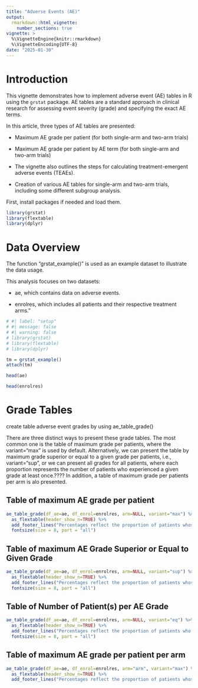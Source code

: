 ```yaml
---
title: "Adverse Events (AE)"
output: 
  rmarkdown::html_vignette:
    number_sections: true
vignette: >
  %\VignetteEngine{knitr::rmarkdown}
  %\VignetteEncoding{UTF-8}
date: "2025-01-30"
---
```


<!-- https://oncostat.github.io/grstat/articles/adverse_events_sas.html -->

# Introduction

This vignette demonstrates how to implement adverse event (AE) tables in R using the `grstat` package. AE tables are a standard approach in clinical research for assessing event severity (grade) and specifying the exact AE terms.

In this article, three types of AE tables are presented:

-   Maximum AE grade per patient (for both single-arm and two-arm trials)

-   Maximum AE grade per patient by AE term (for both single-arm and two-arm trials)

-   The vignette also outlines the steps for calculating treatment-emergent adverse events (TEAEs).

-   Creation of various AE tables for single-arm and two-arm trials, including some different subgroup analysis.

First, install packages if needed and load them.

```r
library(grstat)
library(flextable)
library(dplyr)
```

# Data Overview

The function "grstat_example()" is used as an example dataset to illustrate the data usage.

This analysis focuses on two datasets:

-   ae, which contains data on adverse events.

-   enrolres, which includes all patients and their respective treatment arms."

```r
# #| label: "setup"
# #| message: false
# #| warning: false
# library(grstat)
# library(flextable)
# library(dplyr)

tm = grstat_example()
attach(tm)

head(ae)

head(enrolres)

```

# Grade Tables

create table adverse event grades by using ae_table_grade()

There are three distinct ways to present these grade tables. The most common one is the table of maximum grade per patients, where the variant="max" is used by default. Alternatively, we can present the table by maximum grade superior or equal to a given grade per patients, i.e., variant="sup", or we can present all grades for all patients, where each proportion represents the number of patients who experienced a given grade at least once.???? In addition, a table of maximum grade per patients per arm is alo presented.

## Table of maximum AE grade per patient

```r
ae_table_grade(df_ae=ae, df_enrol=enrolres, arm=NULL, variant="max") %>% 
  as_flextable(header_show_n=TRUE) %>%
  add_footer_lines("Percentages reflect the proportion of patients whose maximum AE grade was as indicated.") %>%
  fontsize(size = 8, part = "all")
```

## Table of maximum AE Grade Superior or Equal to Given Grade

```r
ae_table_grade(df_ae=ae, df_enrol=enrolres, arm=NULL, variant="sup") %>% 
  as_flextable(header_show_n=TRUE) %>%
  add_footer_lines("Percentages reflect the proportion of patients whose maximum AE grade was superior or equal to the indicated grade.") %>%
  fontsize(size = 8, part = "all")
```

## Table of Number of Patient(s) per AE Grade

```r
ae_table_grade(df_ae=ae, df_enrol=enrolres, arm=NULL, variant="eq") %>% 
  as_flextable(header_show_n=TRUE) %>%
  add_footer_lines("Percentages reflect the proportion of patients who experienced the indicated AE grade at least once.") %>%
  fontsize(size = 8, part = "all") 
```

## Table of maximum AE grade per patient per arm

```r
ae_table_grade(df_ae=ae, df_enrol=enrolres, arm="arm", variant="max") %>% 
  as_flextable(header_show_n=TRUE) %>% 
  add_footer_lines("Percentages reflect the proportion of patients whose maximum AE grade was as indicated per given arm.")
```
